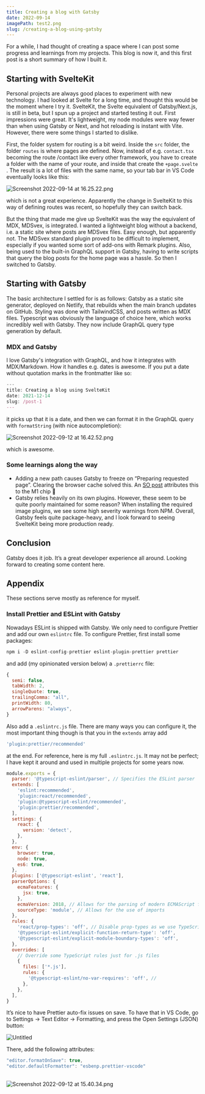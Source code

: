 ```yaml
---
title: Creating a blog with Gatsby
date: 2022-09-14
imagePath: test2.png
slug: /creating-a-blog-using-gatsby
---
```


For a while, I had thought of creating a space where I can post some progress and learnings from my projects. This blog is now it, and this first post is a short summary of how I built it.

## Starting with SvelteKit

Personal projects are always good places to experiment with new technology. I had looked at Svelte for a long time, and thought this would be the moment where I try it. SvelteKit, the Svelte equivalent of Gatsby/Next.js, is still in beta, but I spun up a project and started testing it out. First impressions were great. It's lightweight, my node modules were way fewer than when using Gatsby or Next, and hot reloading is instant with Vite. However, there were some things I started to dislike.

First, the folder system for routing is a bit weird. Inside the `src` folder, the folder `routes` is where pages are defined. Now, instead of e.g. `contact.tsx` becoming the route /contact like every other framework, you have to create a folder with the name of your route, and inside that create the `+page.svelte` . The result is a lot of files with the same name, so your tab bar in VS Code eventually looks like this:

![Screenshot 2022-09-14 at 16.25.22.png](images/Screenshot_2022-09-14_at_16.25.22.png)

which is not a great experience. Apparently the change in SvelteKit to this way of defining routes was recent, so hopefully they can switch back.

But the thing that made me give up SvelteKit was the way the equivalent of MDX, MDSvex, is integrated. I wanted a lightweight blog without a backend, i.e. a static site where posts are MDSvex files. Easy enough, but apparently not. The MDSvex standard plugin proved to be difficult to implement, especially if you wanted some sort of add-ons with Remark plugins. Also, being used to the built-in GraphQL support in Gatsby, having to write scripts that query the blog posts for the home page was a hassle. So then I switched to Gatsby.

## Starting with Gatsby

The basic architecture I settled for is as follows: Gatsby as a static site generator, deployed on Netlify, that rebuilds when the main branch updates on GitHub. Styling was done with TailwindCSS, and posts written as MDX files. Typescript was obviously the language of choice here, which works incredibly well with Gatsby. They now include GraphQL query type generation by default.

### MDX and Gatsby

I love Gatsby's integration with GraphQL, and how it integrates with MDX/Markdown. How it handles e.g. dates is awesome. If you put a date without quotation marks in the frontmatter like so:

```jsx
---
title: Creating a blog using SvelteKit
date: 2021-12-14
slug: /post-1
---
```

it picks up that it is a date, and then we can format it in the GraphQL query with `formatString` (with nice autocompletion):

![Screenshot 2022-09-12 at 16.42.52.png](images/Screenshot_2022-09-12_at_16.42.52.png)

which is awesome.

### Some learnings along the way

- Adding a new path causes Gatsby to freeze on “Preparing requested page”. Clearing the browser cache solved this. An [SO post](https://stackoverflow.com/questions/66681392/gatsby-error-when-creating-a-new-route-preparing-requested-page) attributes this to the M1 chip 🤔
- Gatsby relies heavily on its own plugins. However, these seem to be quite poorly maintained for some reason? When installing the required image plugins, we see some high severity warnings from NPM. Overall, Gatsby feels quite package-heavy, and I look forward to seeing SvelteKit being more production ready.

## Conclusion

Gatsby does it job. It’s a great developer experience all around. Looking forward to creating some content here.

## Appendix

These sections serve mostly as reference for myself.

### Install Prettier and ESLint with Gatsby

Nowadays ESLint is shipped with Gatsby. We only need to configure Prettier and add our own `eslintrc` file. To configure Prettier, first install some packages:

```jsx
npm i -D eslint-config-prettier eslint-plugin-prettier prettier
```

and add (my opinionated version below) a `.prettierrc` file:

```jsx
{
  semi: false,
  tabWidth: 2,
  singleQuote: true,
  trailingComma: "all",
  printWidth: 80,
  arrowParens: "always",
}
```

Also add a `.eslintrc.js` file. There are many ways you can configure it, the most important thing though is that you in the `extends` array add

```jsx
'plugin:prettier/recommended'
```

at the end. For reference, here is my full `.eslintrc.js`. It may not be perfect; I have kept it around and used in multiple projects for some years now.

```jsx
module.exports = {
  parser: '@typescript-eslint/parser', // Specifies the ESLint parser
  extends: [
    'eslint:recommended',
    'plugin:react/recommended',
    'plugin:@typescript-eslint/recommended',
    'plugin:prettier/recommended',
  ],
  settings: {
    react: {
      version: 'detect',
    },
  },
  env: {
    browser: true,
    node: true,
    es6: true,
  },
  plugins: ['@typescript-eslint', 'react'],
  parserOptions: {
    ecmaFeatures: {
      jsx: true,
    },
    ecmaVersion: 2018, // Allows for the parsing of modern ECMAScript features
    sourceType: 'module', // Allows for the use of imports
  },
  rules: {
    'react/prop-types': 'off', // Disable prop-types as we use TypeScript for type checking
    '@typescript-eslint/explicit-function-return-type': 'off',
    '@typescript-eslint/explicit-module-boundary-types': 'off',
  },
  overrides: [
    // Override some TypeScript rules just for .js files
    {
      files: ['*.js'],
      rules: {
        '@typescript-eslint/no-var-requires': 'off', //
      },
    },
  ],
}
```

It’s nice to have Prettier auto-fix issues on save. To have that in VS Code, go to Settings → Text Editor → Formatting, and press the Open Settings (JSON) button:

![Untitled](images/Untitled.png)

There, add the following attributes:

```jsx
"editor.formatOnSave": true,
"editor.defaultFormatter": "esbenp.prettier-vscode"
```

##

![Screenshot 2022-09-12 at 15.40.34.png](images/Screenshot_2022-09-12_at_15.40.34.png)
